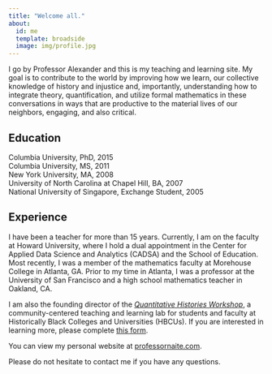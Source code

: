 ```yaml
---
title: "Welcome all."
about:
  id: me
  template: broadside
  image: img/profile.jpg
---
```


:::{#me}

I go by Professor Alexander and this is my teaching and learning site. My goal is to contribute to the world by improving how we learn, our collective knowledge of history and injustice and, importantly, understanding how to integrate theory, quantification, and utilize formal mathematics in these conversations in ways that are productive to the material lives of our neighbors, engaging, and also critical.

## Education

| Columbia University, PhD, 2015
| Columbia University, MS, 2011
| New York University, MA, 2008
| University of North Carolina at Chapel Hill, BA, 2007
| National University of Singapore, Exchange Student, 2005

## Experience

I have been a teacher for more than 15 years. Currently, I am on the faculty at Howard University, where I hold a dual appointment in the Center for Applied Data Science and Analytics (CADSA) and the School of Education. Most recently, I was a member of the mathematics faculty at Morehouse College in Atlanta, GA. Prior to my time in Atlanta, I was a professor at the University of San Francisco and a high school mathematics teacher in Oakland, CA.

I am also the founding director of the [*Quantitative Histories Workshop*](https://linktr.ee/QuantHistories), a community-centered teaching and learning lab for students and faculty at Historically Black Colleges and Universities (HBCUs). If you are interested in learning more, please complete [this form](https://docs.google.com/forms/d/e/1FAIpQLScKPatSYYIdgX7bkugZPoIBZGUDAwYMrrhTUmecqit3hK3d2A/viewform).

You can view my personal website at [professornaite.com](https://professornaite.com).

:::

Please do not hesitate to contact me if you have any questions.
